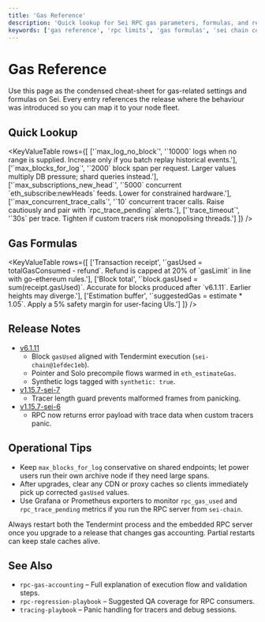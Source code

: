 ```yaml
---
title: 'Gas Reference'
description: 'Quick lookup for Sei RPC gas parameters, formulas, and release-specific behaviour.'
keywords: ['gas reference', 'rpc limits', 'gas formulas', 'sei chain config']
---
```



# Gas Reference

Use this page as the condensed cheat-sheet for gas-related settings and formulas on Sei. Every entry references the release where the behaviour was introduced so you can map it to your node fleet.

## Quick Lookup

<KeyValueTable
  rows={[
    ['\`max_log_no_block\`', '\`10000\` logs when no range is supplied. Increase only if you batch replay historical events.'],
    ['\`max_blocks_for_log\`', '\`2000\` block span per request. Larger values multiply DB pressure; shard queries instead.'],
    ['\`max_subscriptions_new_head\`', '\`5000\` concurrent \`eth_subscribe:newHeads\` feeds. Lower for constrained hardware.'],
    ['\`max_concurrent_trace_calls\`', '\`10\` concurrent tracer calls. Raise cautiously and pair with \`rpc_trace_pending\` alerts.'],
    ['\`trace_timeout\`', '\`30s\` per trace. Tighten if custom tracers risk monopolising threads.']
  ]}
/>

## Gas Formulas

<KeyValueTable
  rows={[
    ['Transaction receipt', '\`gasUsed = totalGasConsumed - refund\`. Refund is capped at 20% of \`gasLimit\` in line with go-ethereum rules.'],
    ['Block total', '\`block.gasUsed = sum(receipt.gasUsed)\`. Accurate for blocks produced after \`v6.1.11\`. Earlier heights may diverge.'],
    ['Estimation buffer', '\`suggestedGas = estimate * 1.05\`. Apply a 5% safety margin for user-facing UIs.']
  ]}
/>

## Release Notes

- [v6.1.11](https://github.com/sei-protocol/sei-chain/releases/tag/v6.1.11)
  - Block `gasUsed` aligned with Tendermint execution (`sei-chain@1efdec1eb`).
  - Pointer and Solo precompile flows warmed in `eth_estimateGas`.
  - Synthetic logs tagged with `synthetic: true`.
- [v1.15.7-sei-7](https://github.com/sei-protocol/go-ethereum/releases/tag/v1.15.7-sei-7)
  - Tracer length guard prevents malformed frames from panicking.
- [v1.15.7-sei-6](https://github.com/sei-protocol/go-ethereum/releases/tag/v1.15.7-sei-6)
  - RPC now returns error payload with trace data when custom tracers panic.

## Operational Tips

- Keep `max_blocks_for_log` conservative on shared endpoints; let power users run their own archive node if they need large spans.
- After upgrades, clear any CDN or proxy caches so clients immediately pick up corrected `gasUsed` values.
- Use Grafana or Prometheus exporters to monitor `rpc_gas_used` and `rpc_trace_pending` metrics if you run the RPC server from `sei-chain`.

<Callout type="warning">Always restart both the Tendermint process and the embedded RPC server once you upgrade to a release that changes gas accounting. Partial restarts can keep stale caches alive.</Callout>

## See Also

- `rpc-gas-accounting` – Full explanation of execution flow and validation steps.
- `rpc-regression-playbook` – Suggested QA coverage for RPC consumers.
- `tracing-playbook` – Panic handling for tracers and debug sessions.
